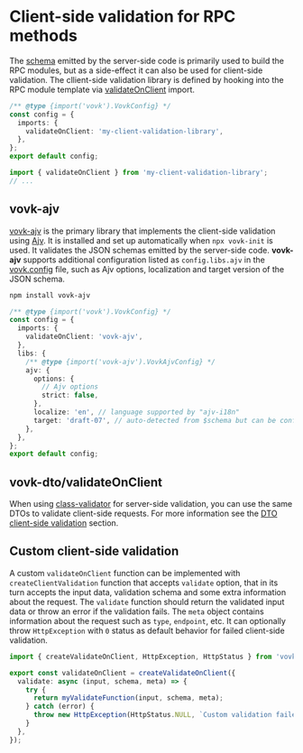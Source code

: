 
# Client-side validation for RPC methods

The [schema](/schema) emitted by the server-side code is primarily used to build the RPC modules, but as a side-effect it can also be used for client-side validation. The cllient-side validation library is defined by hooking into the RPC module template via [validateOnClient](/imports#validateonclient) import.

```ts filename="vovk.config.mjs"
/** @type {import('vovk').VovkConfig} */
const config = {
  imports: {
    validateOnClient: 'my-client-validation-library',
  },
};
export default config;
```

```ts filename="./node_modules/.vovk-client/index.mjs"
import { validateOnClient } from 'my-client-validation-library';
// ...
```

## vovk-ajv

[vovk-ajv](https://www.npmjs.com/package/vovk-ajv) is the primary library that implements the client-side validation using [Ajv](https://www.npmjs.com/package/ajv). It is installed and set up automatically when `npx vovk-init` is used. It validates the JSON schemas emitted by the server-side code. **vovk-ajv** supports additional configuration listed as `config.libs.ajv` in the [vovk.config](/config) file, such as Ajv options, localization and target version of the JSON schema.

```bash npm2yarn
npm install vovk-ajv
```

```ts filename="vovk.config.mjs"
/** @type {import('vovk').VovkConfig} */
const config = {
  imports: {
    validateOnClient: 'vovk-ajv',
  },
  libs: {
    /** @type {import('vovk-ajv').VovkAjvConfig} */
    ajv: {
      options: {
        // Ajv options
        strict: false,
      },
      localize: 'en', // language supported by "ajv-i18n"
      target: 'draft-07', // auto-detected from $schema but can be configured
    },
  },
};
export default config;
```

## vovk-dto/validateOnClient

When using [class-validator](/validation/dto) for server-side validation, you can use the same DTOs to validate client-side requests. For more information see the [DTO client-side validation](/validation/dto#validateonclient) section.

## Custom client-side validation

A custom `validateOnClient` function can be implemented with `createClientValidation` function that accepts `validate` option, that in its turn accepts the input data, validation schema and some extra information about the request. The `validate` function should return the validated input data or throw an error if the validation fails. The `meta` object contains information about the request such as `type`, `endpoint`, etc. It can optionally throw `HttpException` with `0` status as default behavior for failed client-side validation.

```ts
import { createValidateOnClient, HttpException, HttpStatus } from 'vovk';

export const validateOnClient = createValidateOnClient({
  validate: async (input, schema, meta) => {
    try {
      return myValidateFunction(input, schema, meta);
    } catch (error) {
      throw new HttpException(HttpStatus.NULL, `Custom validation failed: ${error.message}`);
    }
  },
});
```
